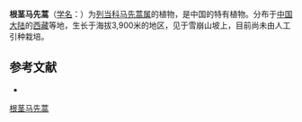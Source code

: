 {{Speciesbox
| name = 根茎马先蒿
| status = 
| status_system = 
| image =
| genus = Pedicularis
| species = rhizomatosa
| authority = Tsoong
}}

'''根茎马先蒿'''（[[学名|学名]]：{{lang|la|''Pedicularis rhizomatosa''}}）为[[列当科|列当科]][[马先蒿属|马先蒿属]]的植物，是中国的特有植物。分布于[[中国大陆|中国大陆]]的[[西藏|西藏]]等地，生长于海拔3,900米的地区，见于雪崩山坡上，目前尚未由人工引种栽培。

== 参考文献 ==
<div class="references-small">
* {{cite web| url =http://www.bioinfo.cn/db05/KmzwSpecies.php?action=view&id=21453| title =根茎马先蒿| work =《中国高等植物数据库全库》| publisher =中国科学院微生物研究所| author =昆明植物研究所| accessdate =2009-02-25| deadurl =yes| archiveurl =https://web.archive.org/web/20160305080340/http://www.bioinfo.cn/db05/KmzwSpecies.php?action=view&id=21453| archivedate =2016-03-05}}
</div>
{{Taxonbar|from=Q11111018}}

[[Category:马先蒿属|根茎马先蒿]]


{{植物小作品}}